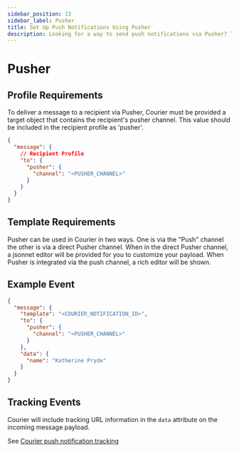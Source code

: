```yaml
---
sidebar_position: 13
sidebar_label: Pusher
title: Set Up Push Notifications Using Pusher
description: Looking for a way to send push notifications via Pusher? This step-by-step tutorial will show you how to integrate Pusher's API the easy way.
---
```


# Pusher

## Profile Requirements

To deliver a message to a recipient via Pusher, Courier must be provided a target object that contains the recipient's pusher channel. This value should be included in the recipient profile as 'pusher'.

```json title=JSON
{
  "message": {
    // Recipient Profile
    "to": {
      "pusher": {
        "channel": "<PUSHER_CHANNEL>"
      }
    }
  }
}
```

## Template Requirements

Pusher can be used in Courier in two ways. One is via the "Push" channel the other is via a direct Pusher channel. When in the direct Pusher channel, a jsonnet editor will be provided for you to customize your payload. When Pusher is integrated via the push channel, a rich editor will be shown.

## Example Event

```json title=JSON
{
  "message": {
    "template": "<COURIER_NOTIFICATION_ID>",
    "to": {
      "pusher": {
        "channel": "<PUSHER_CHANNEL>"
      }
    },
    "data": {
      "name": "Katherine Pryde"
    }
  }
}
```

## Tracking Events

Courier will include tracking URL information in the `data` attribute on the incoming message payload.

See [Courier push notification tracking](../push/intro.mdx#tracking)
